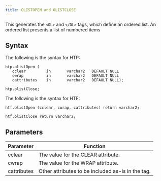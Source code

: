 ```yaml
---
title: OLISTOPEN and OLISTCLOSE
---
```


This generates the `<OL>` and `</OL>` tags, which define an ordered list. An ordered list presents a list of numbered items

## Syntax

The following is the syntax for HTP:
```
htp.olistOpen (
   cclear         in       varchar2   DEFAULT NULL
   cwrap          in       varchar2   DEFAULT NULL
   cattributes    in       varchar2   DEFAULT NULL);

htp.olistClose;
```

The following is the syntax for HTF:
```
htf.olistOpen (cclear, cwrap, cattributes) return varchar2;

htf.olistClose return varchar2;
```

## Parameters

| Parameter | Function |
| --------- | -------- |
| cclear | The value for the CLEAR attribute. |
| cwrap | The value for the WRAP attribute. |
| cattributes | Other attributes to be included as-is in the tag. |